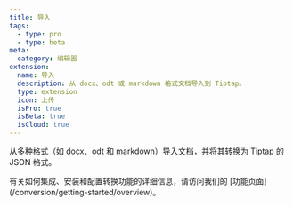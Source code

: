 ```yaml
---
title: 导入
tags:
  - type: pro
  - type: beta
meta:
  category: 编辑器
extension:
  name: 导入
  description: 从 docx、odt 或 markdown 格式文档导入到 Tiptap。
  type: extension
  icon: 上传
  isPro: true
  isBeta: true
  isCloud: true
---
```



从多种格式（如 docx、odt 和 markdown）导入文档，并将其转换为 Tiptap 的 JSON 格式。

<Callout title="更多细节" variant="hint">
    有关如何集成、安装和配置转换功能的详细信息，请访问我们的 [功能页面](/conversion/getting-started/overview)。
</Callout>

<CodeDemo isPro path="/Extensions/Import" />